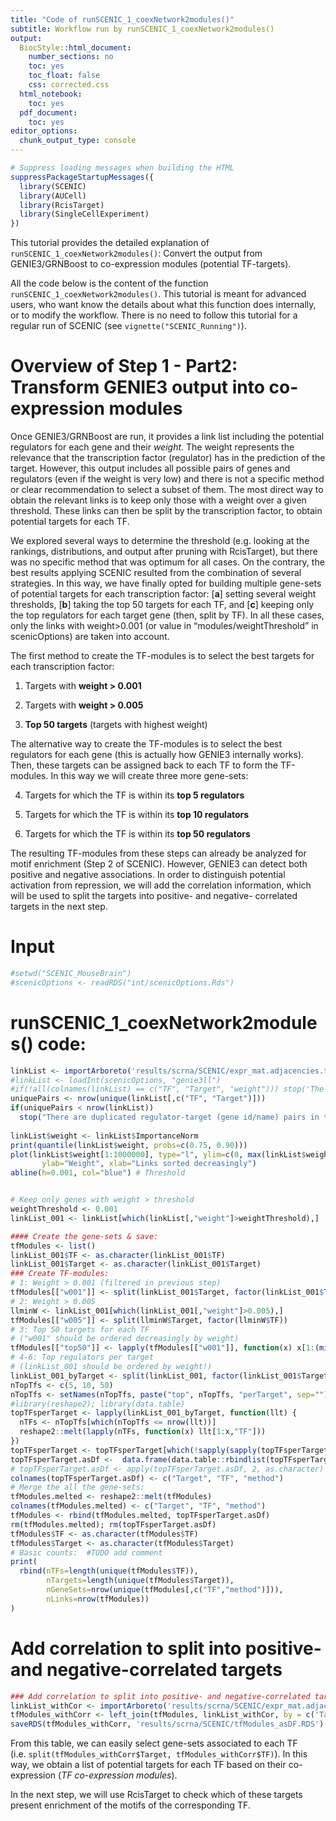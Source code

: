 ```yaml
---
title: "Code of runSCENIC_1_coexNetwork2modules()"
subtitle: Workflow run by runSCENIC_1_coexNetwork2modules() 
output:
  BiocStyle::html_document:
    number_sections: no
    toc: yes
    toc_float: false
    css: corrected.css
  html_notebook:
    toc: yes
  pdf_document:
    toc: yes
editor_options: 
  chunk_output_type: console
---
```


```r
# Suppress loading messages when building the HTML
suppressPackageStartupMessages({
  library(SCENIC)
  library(AUCell)
  library(RcisTarget)
  library(SingleCellExperiment)
})
```

This tutorial provides the detailed explanation of `runSCENIC_1_coexNetwork2modules()`: Convert the output from GENIE3/GRNBoost to co-expression modules (potential TF-targets).

All the code below is the content of the function `runSCENIC_1_coexNetwork2modules()`. This tutorial is meant for advanced users, who want know the details about what this function does internally, or to modify the workflow. There is no need to follow this tutorial for a regular run of SCENIC (see `vignette("SCENIC_Running")`).


# Overview of Step 1 - Part2: Transform GENIE3 output into co-expression modules 

Once GENIE3/GRNBoost are run, it provides a link list including the potential regulators for each gene and their *weight*. The weight represents the relevance that the transcription factor (regulator) has in the prediction of the target. However, this output includes all possible pairs of genes and regulators (even if the weight is very low) and there is not a specific method or clear recommendation to select a subset of them. 
The most direct way to obtain the relevant links is to keep only those with a weight over a given threshold. These links can then be split by the transcription factor, to obtain potential targets for each TF. 

We explored several ways to determine the threshold (e.g. looking at the rankings, distributions, and output after pruning with RcisTarget), but there was no specific method that was optimum for all cases. On the contrary, the best results applying SCENIC resulted from the combination of several strategies. In this way, we have finally opted for building multiple gene-sets of potential targets for each transcription factor: [**a**] setting several weight thresholds, [**b**] taking the top 50 targets for each TF, and [**c**] keeping only the top regulators for each target gene (then, split by TF). In all these cases, only the links with weight>0.001 (or value in "modules/weightThreshold" in scenicOptions) are taken into account. 

The first method to create the TF-modules is to select the best targets for each transcription factor:

1. Targets with **weight > 0.001**

2. Targets with **weight > 0.005**

3. **Top 50 targets** (targets with highest weight)

The alternative way to create the TF-modules is to select the best regulators for each gene (this is actually how GENIE3 internally works). Then, these targets can be assigned back to each TF to form the TF-modules. In this way we will create three more gene-sets:

4. Targets for which the TF is within its **top 5 regulators**

5. Targets for which the TF is within its **top 10 regulators**

6. Targets for which the TF is within its **top 50 regulators**


The resulting TF-modules from these steps can already be analyzed for motif enrichment (Step 2 of SCENIC). However, GENIE3 can detect both positive and negative associations. In order to distinguish potential activation from repression, we will add the correlation information, which will be used to split the targets into positive- and negative- correlated targets in the next step.

# Input

```r
#setwd("SCENIC_MouseBrain")
#scenicOptions <- readRDS("int/scenicOptions.Rds")
```


# runSCENIC_1_coexNetwork2modules() code:
```r
linkList <- importArboreto('results/scrna/SCENIC/expr_mat.adjacencies.tsv')
#linkList <- loadInt(scenicOptions, "genie3ll")
#if(!all(colnames(linkList) == c("TF", "Target", "weight"))) stop('The link list colnames should be "TF", "Target", "weight"')
uniquePairs <- nrow(unique(linkList[,c("TF", "Target")]))
if(uniquePairs < nrow(linkList)) 
  stop("There are duplicated regulator-target (gene id/name) pairs in the input link list.")
  
linkList$weight <- linkList$ImportanceNorm
print(quantile(linkList$weight, probs=c(0.75, 0.90)))
plot(linkList$weight[1:1000000], type="l", ylim=c(0, max(linkList$weight)), main="Weight of the links",
       ylab="Weight", xlab="Links sorted decreasingly")
abline(h=0.001, col="blue") # Threshold


# Keep only genes with weight > threshold
weightThreshold <- 0.001
linkList_001 <- linkList[which(linkList[,"weight"]>weightThreshold),]

#### Create the gene-sets & save:
tfModules <- list()
linkList_001$TF <- as.character(linkList_001$TF)
linkList_001$Target <- as.character(linkList_001$Target)
### Create TF-modules:
# 1: Weight > 0.001 (filtered in previous step)
tfModules[["w001"]] <- split(linkList_001$Target, factor(linkList_001$TF))
# 2: Weight > 0.005
llminW <- linkList_001[which(linkList_001[,"weight"]>0.005),]
tfModules[["w005"]] <- split(llminW$Target, factor(llminW$TF))
# 3: Top 50 targets for each TF
# ("w001" should be ordered decreasingly by weight)
tfModules[["top50"]] <- lapply(tfModules[["w001"]], function(x) x[1:(min(length(x), 50))])
# 4-6: Top regulators per target
# (linkList_001 should be ordered by weight!)
linkList_001_byTarget <- split(linkList_001, factor(linkList_001$Target))
nTopTfs <- c(5, 10, 50)
nTopTfs <- setNames(nTopTfs, paste("top", nTopTfs, "perTarget", sep=""))
#library(reshape2); library(data.table)
topTFsperTarget <- lapply(linkList_001_byTarget, function(llt) {
  nTFs <- nTopTfs[which(nTopTfs <= nrow(llt))]
  reshape2::melt(lapply(nTFs, function(x) llt[1:x,"TF"]))
})
topTFsperTarget <- topTFsperTarget[which(!sapply(sapply(topTFsperTarget, nrow), is.null))]
topTFsperTarget.asDf <-  data.frame(data.table::rbindlist(topTFsperTarget, idcol=TRUE))
# topTFsperTarget.asDf <- apply(topTFsperTarget.asDf, 2, as.character)
colnames(topTFsperTarget.asDf) <- c("Target", "TF", "method")
# Merge the all the gene-sets:
tfModules.melted <- reshape2::melt(tfModules)
colnames(tfModules.melted) <- c("Target", "TF", "method")
tfModules <- rbind(tfModules.melted, topTFsperTarget.asDf)
rm(tfModules.melted); rm(topTFsperTarget.asDf)
tfModules$TF <- as.character(tfModules$TF)
tfModules$Target <- as.character(tfModules$Target)
# Basic counts:  #TODO add comment
print(
  rbind(nTFs=length(unique(tfModules$TF)),
        nTargets=length(unique(tfModules$Target)),
        nGeneSets=nrow(unique(tfModules[,c("TF","method")])),
        nLinks=nrow(tfModules))
)

```

# Add correlation to split into positive- and negative-correlated targets

```r
### Add correlation to split into positive- and negative-correlated targets
linkList_withCor <- importArboreto('results/scrna/SCENIC/expr_mat.adjacencies.cor.tsv')
tfModules_withCorr <- left_join(tfModules, linkList_withCor, by = c('Target', 'TF'))
saveRDS(tfModules_withCorr, 'results/scrna/SCENIC/tfModules_asDF.RDS')
```


From this table, we can easily select gene-sets associated to each TF (i.e. `split(tfModules_withCorr$Target, tfModules_withCorr$TF)`).
In this way, we obtain a list of potential targets for each TF based on their co-expression (*TF co-expression modules*). 

In the next step, we will use RcisTarget to check which of these targets present enrichment of the motifs of the corresponding TF.
